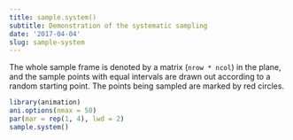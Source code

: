 ```yaml
---
title: sample.system()
subtitle: Demonstration of the systematic sampling
date: '2017-04-04'
slug: sample-system
---
```


The whole sample frame is denoted by a matrix (`nrow * ncol`) in the
plane, and the sample points with equal intervals are drawn out according to
a random starting point. The points being sampled are marked by red circles.
 
```r
library(animation)
ani.options(nmax = 50)
par(mar = rep(1, 4), lwd = 2)
sample.system()
```

